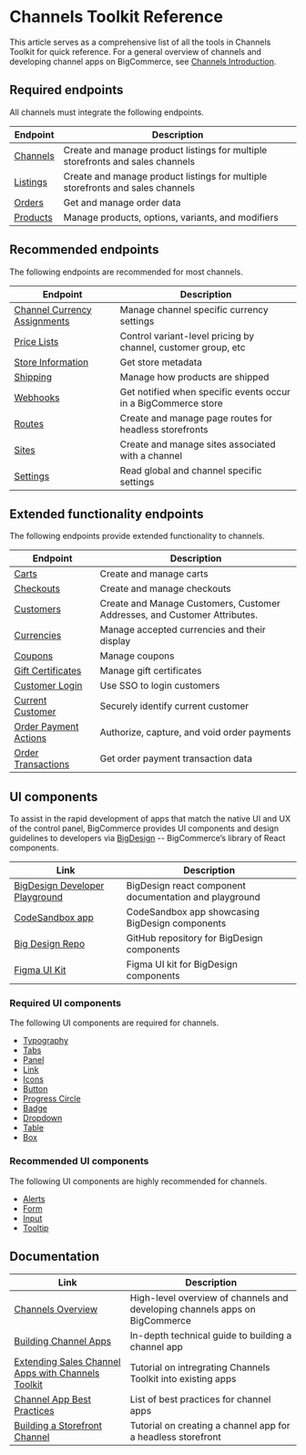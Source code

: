 # Channels Toolkit Reference

This article serves as a comprehensive list of all the tools in Channels Toolkit for quick reference. For a general overview of channels and developing channel apps on BigCommerce, see [Channels Introduction](/api-docs/channels/overview).

## Required endpoints

All channels must integrate the following endpoints.

| Endpoint                                                                                        | Description                                                                    |
| ----------------------------------------------------------------------------------------------- | ------------------------------------------------------------------------------ |
| [Channels](/docs/rest-management/channels) | Create and manage product listings for multiple storefronts and sales channels |
| [Listings](/docs/rest-management/channels) | Create and manage product listings for multiple storefronts and sales channels |
| [Orders](docs/rest-management/orders)               | Get and manage order data                                                      |
| [Products](/docs/rest-management/catalog)                 | Manage products, options, variants, and modifiers                              |

## Recommended endpoints

The following endpoints are recommended for most channels.

| Endpoint                                                                                                    | Description                                                    |
| ----------------------------------------------------------------------------------------------------------- | -------------------------------------------------------------- |
| [Channel Currency Assignments](/docs/rest-management/channels/channel-currency-assignments)|Manage channel specific currency settings|
| [Price Lists](/docs/rest-management/price-lists)                 | Control variant-level pricing by channel, customer group, etc  |
| [Store Information](/docs/rest-management/store-information) | Get store metadata                                             |
| [Shipping](/docs/rest-management/shipping-v2)                   | Manage how products are shipped                                |
| [Webhooks](/docs/webhooks/overview)                                        | Get notified when specific events occur in a BigCommerce store |
| [Routes](/docs/rest-management/sites)                    | Create and manage page routes for headless storefronts         |
| [Sites](/docs/rest-management/sites)                     | Create and manage sites associated with a channel              |
| [Settings](/docs/rest-management/settings)                       | Read global and channel specific settings                      |

## Extended functionality endpoints

The following endpoints provide extended functionality to channels.

| Endpoint | Description |
|-|-|
|[Carts](/docs/rest-management/carts)|Create and manage carts|
|[Checkouts](/docs/rest-storefront/checkouts)|Create and manage checkouts|
|[Customers](/docs/rest-management/customers)|Create and Manage Customers, Customer Addresses, and Customer Attributes.|
|[Currencies](/api-reference/store-management/currency-api)|Manage accepted currencies and their display|
|[Coupons](/api-reference/store-management/marketing)|Manage coupons|
|[Gift Certificates](/api-reference/store-management/marketing)|Manage gift certificates|
|[Customer Login](/api-docs/storefront/customer-login-api)|Use SSO to login customers|
|[Current Customer](/api-docs/customers/current-customer-api)|Securely identify current customer|
|[Order Payment Actions](/docs/rest-management/transactions)|Authorize, capture, and void order payments|
|[Order Transactions](/docs/rest-management/transactions)|Get order payment transaction data|

## UI components

To assist in the rapid development of apps that match the native UI and UX of the control panel, BigCommerce provides UI components and design guidelines to developers via [BigDesign](https://developer.bigcommerce.com/big-design) -- BigCommerce’s library of React components.

| Link | Description |
|-|-|
|[BigDesign Developer Playground](https://developer.bigcommerce.com/big-design)| BigDesign react component documentation and playground |
|[CodeSandbox app](https://codesandbox.io/s/mkvv7)| CodeSandbox app showcasing BigDesign components|
|[Big Design Repo](https://github.com/bigcommerce/big-design)|GitHub repository for BigDesign components|
|[Figma UI Kit](//figma.com/file/jTVuUkiZ1j3rux8WHG4IKK/BigDesign-UI-Kit?node-id=0%3A1)|Figma UI kit for BigDesign components|

### Required UI components

The following UI components are required for channels.

- [Typography](https://developer.bigcommerce.com/big-design/typography)
- [Tabs](https://developer.bigcommerce.com/big-design/tabs)
- [Panel](https://developer.bigcommerce.com/big-design/panel)
- [Link](https://developer.bigcommerce.com/big-design/link)
- [Icons](https://developer.bigcommerce.com/big-design/icons)
- [Button](https://developer.bigcommerce.com/big-design/button)
- [Progress Circle](https://developer.bigcommerce.com/big-design/progress-circle)
- [Badge](https://developer.bigcommerce.com/big-design/badge)
- [Dropdown](https://developer.bigcommerce.com/big-design/dropdown)
- [Table](https://developer.bigcommerce.com/big-design/table)
- [Box](https://developer.bigcommerce.com/big-design/box)

### Recommended UI components

The following UI components are highly recommended for channels.

- [Alerts](https://developer.bigcommerce.com/big-design/alert)
- [Form](https://developer.bigcommerce.com/big-design/form)
- [Input](https://developer.bigcommerce.com/big-design/input)
- [Tooltip](https://developer.bigcommerce.com/big-design/tooltip)

## Documentation

| Link | Description |
|-|-|
|[Channels Overview](/api-docs/channels/channels-overview)|High-level overview of channels and developing channels apps on BigCommerce|
|[Building Channel Apps](/api-docs/channels/guide/building-channel-apps)|In-depth technical guide to building a channel app|
|[Extending Sales Channel Apps with Channels Toolkit](/api-docs/channels/guide/extending-existing-apps)|Tutorial on intregrating Channels Toolkit into existing apps|
|[Channel App Best Practices](/api-docs/channels/guide/channel-app-best-practices)|List of best practices for channel apps|
|[Building a Storefront Channel](/api-docs/channels/tutorials/storefront)|Tutorial on creating a channel app for a headless storefront|
